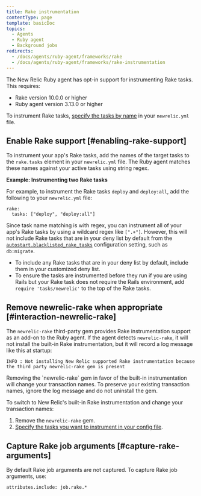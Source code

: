 ```yaml
---
title: Rake instrumentation
contentType: page
template: basicDoc
topics:
  - Agents
  - Ruby agent
  - Background jobs
redirects:
  - /docs/agents/ruby-agent/frameworks/rake
  - /docs/agents/ruby-agent/frameworks/rake-instrumentation
---
```


The New Relic Ruby agent has opt-in support for instrumenting Rake tasks. This requires:

* Rake version 10.0.0 or higher
* Ruby agent version 3.13.0 or higher

To instrument Rake tasks, [specify the tasks by name](#enabling-rake-support) in your `newrelic.yml` file.

## Enable Rake support [#enabling-rake-support]

To instrument your app's Rake tasks, add the names of the target tasks to the `rake.tasks` element in your `newrelic.yml` file. The Ruby agent matches these names against your active tasks using string regex.

**Example: Instrumenting two Rake tasks**

For example, to instrument the Rake tasks `deploy` and `deploy:all`, add the following to your `newrelic.yml` file:

```
rake:
  tasks: ["deploy", "deploy:all"]
```

Since task name matching is with regex, you can instrument all of your app's Rake tasks by using a wildcard regex like `[".+"]`. However, this will not include Rake tasks that are in your deny list by default from the [`autostart.blacklisted_rake_tasks`](/docs/agents/ruby-agent/configuration/ruby-agent-configuration#autostart-blacklisted_rake_tasks) configuration setting, such as `db:migrate`.

* To include any Rake tasks that are in your deny list by default, include them in your customized deny list.
* To ensure the tasks are instrumented before they run if you are using Rails but your Rake task does not require the Rails environment, add `require 'tasks/newrelic'` to the top of the Rake tasks.

## Remove newrelic-rake when appropriate [#interaction-newrelic-rake]

The `newrelic-rake` third-party gem provides Rake instrumentation support as an add-on to the Ruby agent. If the agent detects `newrelic-rake`, it will not install the built-in Rake instrumentation, but it will record a log message like this at startup:

```
INFO : Not installing New Relic supported Rake instrumentation because the third party newrelic-rake gem is present
```

<Callout variant="caution">
  Removing the `newrelic-rake` gem in favor of the built-in instrumentation will change your transaction names. To preserve your existing transaction names, ignore the log message and do not uninstall the gem.
</Callout>

To switch to New Relic's built-in Rake instrumentation and change your transaction names:

1. Remove the `newrelic-rake` gem.
2. [Specify the tasks you want to instrument in your config file](#enabling-rake-support).

## Capture Rake job arguments [#capture-rake-arguments]

By default Rake job arguments are not captured. To capture Rake job arguments, use:

```
attributes.include: job.rake.*
```
